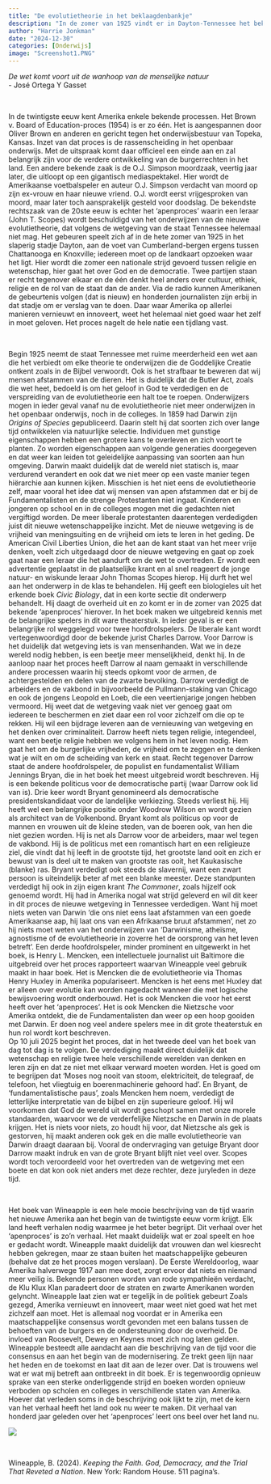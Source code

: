 ```yaml
---
title: "De evolutietheorie in het beklaagdenbankje"
description: "In de zomer van 1925 vindt er in Dayton-Tennessee het bekendste Amerikaanse proces van de twintigste eeuw plaats, het 'apenproces' waar de evolutietheorie van Darwin in het beklaagdenbankje staat. De evolutietheorie onderwijzen op scholen en colleges mag niet meer. Religie en wetenschap staan recht tegenover elkaar en de strijd houdt Amerika in zijn greep. Het boek *Keeping the Faith. God, Democracy, and the Trial That Reveted a Nation* van Branda Wineapple laat zien hoe verschillend wordt gedacht over cultuur, ethiek, religie en de rol van de staat. Wineapple trekt geen lijnen naar het heden en de toekomst en laat dat helemaal aan de lezer over. Met deze inzichten is dat goed te doen." 
author: "Harrie Jonkman"
date: "2024-12-30"
categories: [Onderwijs]
image: "Screenshot1.PNG"
---
```


*De wet komt voort uit de wanhoop van de menselijke natuur*\
- José Ortega Y Gasset

<br>

In de twintigste eeuw kent Amerika enkele bekende processen. Het Brown v. Board of Education-proces (1954) is er zo één. Het is aangespannen door Oliver Brown en anderen en gericht tegen het onderwijsbestuur van Topeka, Kansas. Inzet van dat proces is de rassenscheiding in het openbaar onderwijs. Met de uitspraak komt daar officieel een einde aan en zal belangrijk zijn voor de verdere ontwikkeling van de burgerrechten in het land. Een andere bekende zaak is de O.J. Simpson moordzaak, veertig jaar later, die uitloopt op een gigantisch mediaspektakel. Hier wordt de Amerikaanse voetbalspeler en auteur O.J. Simpson verdacht van moord op zijn ex-vrouw en haar nieuwe vriend. O.J. wordt eerst vrijgesproken van moord, maar later toch aansprakelijk gesteld voor doodslag. De bekendste rechtszaak van de 20ste eeuw is echter het ‘apenproces’ waarin een leraar (John T. Scopes) wordt beschuldigd van het onderwijzen van de nieuwe evolutietheorie, dat volgens de wetgeving van de staat Tennessee helemaal niet mag. Het gebeuren speelt zich af in de hete zomer van 1925 in het slaperig stadje Dayton, aan de voet van Cumberland-bergen ergens tussen Chattanooga en Knoxville; iedereen moet op de landkaart opzoeken waar het ligt. Hier wordt die zomer een nationale strijd gevoerd tussen religie en wetenschap, hier gaat het over God en de democratie. Twee partijen staan er recht tegenover elkaar en de één denkt heel anders over cultuur, ethiek, religie en de rol van de staat dan de ander. Via de radio kunnen Amerikanen de gebeurtenis volgen (dat is nieuw) en honderden journalisten zijn erbij in dat stadje om er verslag van te doen. Daar waar Amerika op allerlei manieren vernieuwt en innoveert, weet het helemaal niet goed waar het zelf in moet geloven. Het proces nagelt de hele natie een tijdlang vast.

<br>

Begin 1925 neemt de staat Tennessee met ruime meerderheid een wet aan die het verbiedt om elke theorie te onderwijzen die de Goddelijke Creatie ontkent zoals in de Bijbel verwoordt. Ook is het strafbaar te beweren dat wij mensen afstammen van de dieren. Het is duidelijk dat de Butler Act, zoals die wet heet, bedoeld is om het geloof in God te verdedigen en de verspreiding van de evolutietheorie een halt toe te roepen. Onderwijzers mogen in ieder geval vanaf nu de evolutietheorie niet meer onderwijzen in het openbaar onderwijs, noch in de colleges. In 1859 had Darwin zijn *Origins of Species* gepubliceerd. Daarin stelt hij dat soorten zich over lange tijd ontwikkelen via natuurlijke selectie. Individuen met gunstige eigenschappen hebben een grotere kans te overleven en zich voort te planten. Zo worden eigenschappen aan volgende generaties doorgegeven en dat weer kan leiden tot geleidelijke aanpassing van soorten aan hun omgeving. Darwin maakt duidelijk dat de wereld niet statisch is, maar verdurend verandert en ook dat we niet meer op een vaste manier tegen hiërarchie aan kunnen kijken. Misschien is het niet eens de evolutietheorie zelf, maar vooral het idee dat wij mensen van apen afstammen dat er bij de Fundamentalisten en de strenge Protestanten niet ingaat. Kinderen en jongeren op school en in de colleges mogen met die gedachten niet vergiftigd worden. De meer liberale protestanten daarentegen verdedigden juist dit nieuwe wetenschappelijke inzicht. Met de nieuwe wetgeving is de vrijheid van meningsuiting en de vrijheid om iets te leren in het geding. De American Civil Liberties Union, die het aan de kant staat van het meer vrije denken, voelt zich uitgedaagd door de nieuwe wetgeving en gaat op zoek gaat naar een leraar die het aandurft om de wet te overtreden. Er wordt een advertentie geplaatst in de plaatselijke krant en al snel reageert de jonge natuur- en wiskunde leraar John Thomas Scopes hierop. Hij durft het wel aan het onderwerp in de klas te behandelen. Hij geeft een biologieles uit het erkende boek *Civic Biology*, dat in een korte sectie dit onderwerp behandelt. Hij daagt de overheid uit en zo komt er in de zomer van 2025 dat bekende ‘apenproces’ hierover. In het boek maken we uitgebreid kennis met de belangrijke spelers in dit ware theaterstuk. In ieder geval is er een belangrijke rol weggelegd voor twee hoofdrolspelers. De liberale kant wordt vertegenwoordigd door de bekende jurist Charles Darrow. Voor Darrow is het duidelijk dat wetgeving iets is van mensenhanden. Wat we in deze wereld nodig hebben, is een beetje meer menselijkheid, denkt hij. In de aanloop naar het proces heeft Darrow al naam gemaakt in verschillende andere processen waarin hij steeds opkomt voor de armen, de achtergestelden en delen van de zwarte bevolking. Darrow verdedigt de arbeiders en de vakbond in bijvoorbeeld de Pullmann-staking van Chicago en ook de jongens Leopold en Loeb, die een veertienjarige jongen hebben vermoord. Hij weet dat de wetgeving vaak niet ver genoeg gaat om iedereen te beschermen en ziet daar een rol voor zichzelf om die op te rekken. Hij wil een bijdrage leveren aan de vernieuwing van wetgeving en het denken over criminaliteit. Darrow heeft niets tegen religie, integendeel, want een beetje religie hebben we volgens hem in het leven nodig. Hem gaat het om de burgerlijke vrijheden, de vrijheid om te zeggen en te denken wat je wilt en om de scheiding van kerk en staat. Recht tegenover Darrow staat de andere hoofdrolspeler, de populist en fundamentalist William Jennings Bryan, die in het boek het meest uitgebreid wordt beschreven. Hij is een bekende politicus voor de democratische partij (waar Darrow ook lid van is). Drie keer wordt Bryant genomineerd als democratische presidentskandidaat voor de landelijke verkiezing. Steeds verliest hij. Hij heeft wel een belangrijke positie onder Woodrow Wilson en wordt gezien als architect van de Volkenbond. Bryant komt als politicus op voor de mannen en vrouwen uit de kleine steden, van de boeren ook, van hen die niet gezien worden. Hij is net als Darrow voor de arbeiders, maar wel tegen de vakbond. Hij is de politicus met een romantisch hart en een religieuze ziel, die vindt dat hij leeft in de grootste tijd, het grootste land ooit en zich er bewust van is deel uit te maken van grootste ras ooit, het Kaukasische (blanke) ras. Bryant verdedigt ook steeds de slavernij, want een zwart persoon is uiteindelijk beter af met een blanke meester. Deze standpunten verdedigt hij ook in zijn eigen krant *The Commoner*, zoals hijzelf ook genoemd wordt. Hij had in Amerika nogal wat strijd geleverd en wil dit keer in dit proces de nieuwe wetgeving in Tennessee verdedigen. Want hij moet niets weten van Darwin ‘die ons niet eens laat afstammen van een goede Amerikaanse aap, hij laat ons van een Afrikaanse bruut afstammen’, net zo hij niets moet weten van het onderwijzen van ‘Darwinisme, atheïsme, agnostisme of de evolutietheorie in zoverre het de oorsprong van het leven betreft’. Een derde hoofdrolspeler, minder prominent en uitgewerkt in het boek, is Henry L. Mencken, een intellectuele journalist uit Baltimore die uitgebreid over het proces rapporteert waarvan Wineapple veel gebruik maakt in haar boek. Het is Mencken die de evolutietheorie via Thomas Henry Huxley in Amerika populariseert. Mencken is het eens met Huxley dat er alleen over evolutie kan worden nagedacht wanneer die met logische bewijsvoering wordt onderbouwd. Het is ook Mencken die voor het eerst heeft over het ‘apenproces’. Het is ook Mencken die Nietzsche voor Amerika ontdekt, die de Fundamentalisten dan weer op een hoop gooiden met Darwin. Er doen nog veel andere spelers mee in dit grote theaterstuk en hun rol wordt kort beschreven.\
Op 10 juli 2025 begint het proces, dat in het tweede deel van het boek van dag tot dag is te volgen. De verdediging maakt direct duidelijk dat wetenschap en religie twee hele verschillende werelden van denken en leren zijn en dat ze niet met elkaar verward moeten worden. Het is goed om te begrijpen dat ‘Moses nog nooit van stoom, elektriciteit, de telegraaf, de telefoon, het vliegtuig en boerenmachinerie gehoord had’. En Bryant, de ‘fundamentalistische paus’, zoals Mencken hem noem, verdedigt de letterlijke interpretatie van de bijbel en zijn superieure geloof. Hij wil voorkomen dat God de wereld uit wordt geschopt samen met onze morele standaarden, waarvoor we de verderfelijke Nietzsche en Darwin in de plaats krijgen. Het is niets voor niets, zo houdt hij voor, dat Nietzsche als gek is gestorven, hij maakt anderen ook gek en die malle evolutietheorie van Darwin draagt daaraan bij. Vooral de ondervraging van getuige Bryant door Darrow maakt indruk en van de grote Bryant blijft niet veel over. Scopes wordt toch veroordeeld voor het overtreden van de wetgeving met een boete en dat kon ook niet anders met deze rechter, deze juryleden in deze tijd.

<br>

Het boek van Wineapple is een hele mooie beschrijving van de tijd waarin het nieuwe Amerika aan het begin van de twintigste eeuw vorm krijgt. Elk land heeft verhalen nodig waarmee je het beter begrijpt. Dit verhaal over het ‘apenproces’ is zo’n verhaal. Het maakt duidelijk wat er zoal speelt en hoe er gedacht wordt. Wineapple maakt duidelijk dat vrouwen dan wel kiesrecht hebben gekregen, maar ze staan buiten het maatschappelijke gebeuren (behalve dat ze het proces mogen verslaan). De Eerste Wereldoorlog, waar Amerika halverwege 1917 aan mee doet, zorgt ervoor dat niets en niemand meer veilig is. Bekende personen worden van rode sympathieën verdacht, de Klu Klux Klan paradeert door de straten en zwarte Amerikanen worden gelyncht. Wineapple laat zien wat er tegelijk in de politiek gebeurt Zoals gezegd, Amerika vernieuwt en innoveert, maar weet niet goed wat het met zichzelf aan moet. Het is allemaal nog voordat er in Amerika een maatschappelijke consensus wordt gevonden met een balans tussen de behoeften van de burgers en de ondersteuning door de overheid. De invloed van Roosevelt, Dewey en Keynes moet zich nog laten gelden. Wineapple besteedt alle aandacht aan die beschrijving van de tijd voor die consensus en aan het begin van de modernisering. Ze trekt geen lijn naar het heden en de toekomst en laat dit aan de lezer over. Dat is trouwens wel wat er wat mij betreft aan ontbreekt in dit boek. Er is tegenwoordig opnieuw sprake van een sterke onderliggende strijd en boeken worden opnieuw verboden op scholen en colleges in verschillende staten van Amerika. Hoever dat verleden soms in de beschrijving ook lijkt te zijn, met de kern van het verhaal heeft het land ook nu weer te maken. Dit verhaal van honderd jaar geleden over het ‘apenproces’ leert ons beel over het land nu.

![](Screenshot1.png)

<br>

Wineapple, B. (2024). *Keeping the Faith. God, Democracy, and the Trial That Reveted a Nation*. New York: Random House. 511 pagina’s.

